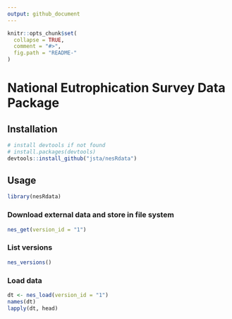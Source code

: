 ```yaml
---
output: github_document
---
```


<!-- README.md is generated from README.Rmd. Please edit that file -->

```r
knitr::opts_chunk$set(
  collapse = TRUE,
  comment = "#>",
  fig.path = "README-"
)
```

# National Eutrophication Survey Data Package

## Installation

```r
# install devtools if not found
# install.packages(devtools)
devtools::install_github("jsta/nesRdata")
```


## Usage

```r
library(nesRdata)
```

### Download external data and store in file system

```r
nes_get(version_id = "1")
```

### List versions

```r
nes_versions()
```

### Load data

```r
dt <- nes_load(version_id = "1")
names(dt)
lapply(dt, head)
```
